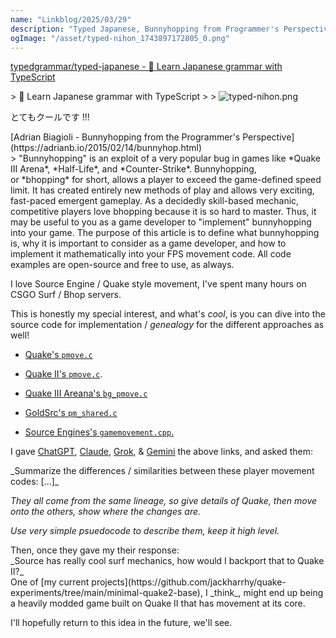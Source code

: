 ```yaml
---
name: "Linkblog/2025/03/29"
description: "Typed Japanese, Bunnyhopping from Programmer's Perspective (Quake / Source Engine movement dive)."
ogImage: "/asset/typed-nihon_1743897172805_0.png"
---
```


[typedgrammar/typed-japanese - 🌸 Learn Japanese grammar with TypeScript](https://github.com/typedgrammar/typed-japanese)

<div class="ml-[2rem] mb-8">
> 🌸 Learn Japanese grammar with TypeScript
>
> <Image src='/asset/typed-nihon_1743897172805_0.png' alt='typed-nihon.png' width={1730} height={646} />

とてもクールです !!!

</div>
[Adrian Biagioli - Bunnyhopping from the Programmer's Perspective](https://adrianb.io/2015/02/14/bunnyhop.html)

<div class="ml-[2rem] mb-8">
> "Bunnyhopping" is an exploit of a very popular bug in games like *Quake III Arena*, *Half-Life*, and *Counter-Strike*. Bunnyhopping, or *bhopping* for short, allows a player to exceed the game-defined speed limit. It has created entirely new methods of play and allows very exciting, fast-paced emergent gameplay. As a decidedly skill-based mechanic, competitive players love bhopping because it is so hard to master. Thus, it may be useful to you as a game developer to "implement" bunnyhopping into your game. The purpose of this article is to define what bunnyhopping is, why it is important to consider as a game developer, and how to implement it mathematically into your FPS movement code. All code examples are open-source and free to use, as always.

I love Source Engine / Quake style movement, I've spent many hours on CSGO Surf / Bhop servers.

This is honestly my special interest, and what's _cool_, is you can dive into the source code for implementation / _genealogy_ for the different approaches as well!

- [Quake's `pmove.c`](https://github.com/id-Software/Quake/blob/master/QW/client/pmove.c)

- [Quake II's `pmove.c`](https://github.com/id-Software/Quake2/blob/master/qcommon/pmove.c).

- [Quake III Areana's `bg_pmove.c`](https://github.com/id-Software/Quake-III-Arena/blob/master/code/game/bg_pmove.c)

- [GoldSrc's `pm_shared.c`](https://github.com/ValveSoftware/halflife/blob/b1b5cf5892918535619b2937bb927e46cb097ba1/pm_shared/pm_shared.c#L2954)

- [Source Engines's `gamemovement.cpp`.](https://github.com/ValveSoftware/source-sdk-2013/blob/master/src/game/shared/gamemovement.cpp)

<div class="w-full h-4"></div>

I gave [ChatGPT](https://chatgpt.com/share/67ed5518-d2f8-800f-9a2c-57aff65a27d4), [Claude](https://claude.site/artifacts/6ea5d8ce-d037-4a66-857b-90740eccfa41), [Grok](https://grok.com/share/bGVnYWN5_eb8b454d-92f3-40fc-b221-47296a6e4007), & [Gemini](https://g.co/gemini/share/cca8490d4995) the above links, and asked them:

<div class="ml-[2rem] mb-8">
_Summarize the differences / similarities between these player movement codes: [...]_

_They all come from the same lineage, so give details of Quake, then move onto the others, show where the changes are._

_Use very simple psuedocode to describe them, keep it high level._

</div>
Then, once they gave my their response:

<div class="ml-[2rem] mb-8">
_Source has really cool surf mechanics, how would I backport that to Quake II?_

</div>
One of [my current projects](https://github.com/jackharrhy/quake-experiments/tree/main/minimal-quake2-base), I _think_, might end up being a heavily modded game built on Quake II that has movement at its core.

I'll hopefully return to this idea in the future, we'll see.

</div>
